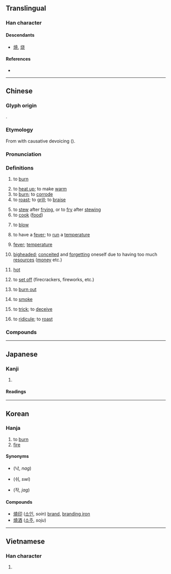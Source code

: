 {{character info/new}}
{{also|焼|烧}}
==Translingual==
{{Han simplified forms|燒|焼|烧}}

===Han character===
{{Han char|rn=86|rad=火|as=12|sn=16|four=94811|canj=FGGU|ids=⿰火堯}}

====Descendants====
* [[焼]], [[烧]]

====References====
* {{Han ref|kx=0683.080|dkj=19420|dj=1095.080|hdz=32231.070|uh=71D2|ud=29138|bh=BF4E|bd=48974}}

----

==Chinese==
{{zh-forms|s=烧|alt=焼}}

===Glyph origin===
{{Han etym}}
{{Han compound|火|堯|c1=s|c2=p|t1=fire|ls=psc}}.

===Etymology===
From {{och-l|蕘|firewood; fuel}} with causative devoicing ({{zh-ref|Schuessler, 2007}}).

===Pronunciation===
{{zh-pron
|m=shāo
|m-s=sao1
|c=siu1
|c-t=siau1
|g=seu1
|h=pfs=sêu;gd=sau1
|j=sau1
|md=siĕu
|mn=sio/siau
|mn_note=sio - vernacular; siau - literary
|mn-t=siê1/sio1
|w=1sau
|x=shau1
|mc=y
|oc=y
|cat=v,n,m:a,g:a,h:a,j:a,mn:a
}}

===Definitions===
{{zh-hanzi}}

# to [[burn]]
#: {{zh-x|燃燒|to burn}}
# to [[heat up]]; to make [[warm]]
# to [[burn]]; to [[corrode]]
# to [[roast]]; to [[grill]]; to [[braise]]
#: {{zh-x|燒肉|[[siu yuk]]}}
# to [[stew]] after [[fry]]ing, or to [[fry]] after [[stew]]ing
# to [[cook]] ([[food]])
# {{lb|zh|of a fuse}} to [[blow]]
# {{lb|zh|medicine}} to have a [[fever]]; to [[run]] a [[temperature]]
# {{lb|zh|medicine}} [[fever]]; [[temperature]]
# {{lb|zh|colloquial}} [[bigheaded]]; [[conceited]] and [[forgetting]] oneself due to having too much [[resource]]s ([[money]] etc.)
# {{lb|zh|Zhongyuan Mandarin|Lanyin Mandarin|Gan|Hakka|Jin|Min Nan|Min Bei}} [[hot]] {{gloss|having a high temperature}}
#: {{zh-x|燒水|tr='''sio1''' zui2|'''hot''' water|MN-T}}
# {{lb|zh|Cantonese}} to [[set off]] (firecrackers, fireworks, etc.)
#: {{zh-x|燒 炮{paau3}仗{zoeng6-2}|to '''set off''' firecrackers|C}}
#: {{zh-x|燒 煙花|to '''set off''' fireworks|C}}
# {{lb|zh|Cantonese|electronics}} to [[burn out]]
# {{lb|zh|Sichuan}} to [[smoke]]
# {{lb|zh|Sichuan}} to [[trick]]; to [[deceive]]
# {{lb|zh|Sichuan}} to [[ridicule]]; to [[roast]]

===Compounds===
{{zh-der|紅燒|紅燒肉|火燒兒|燒杯|燒餅|燒菜|燒飯|燒高香|燒鍋|燒焊|燒化|燒荒|燒毀|燒火|燒鹼|燒結|燒酒|燒炕|燒烤|燒墾|燒料|燒賣|燒瓶|燒殺搶掠|燒傷|燒香|燒心|燒窯|燒紙|燒灼|不伏燒埋|不服燒埋|串燒|二度燒傷|交趾燒|割燒|叉燒|叉燒包|吃燒餅|堆花燒酒|完全燃燒|屠燒|山田燒墾|延燒|引火燒身|怒火中燒|惹火燒身|扛子火燒|揀佛燒香|摧燒|槓子火燒|湯燒火熱|火燒|火燒屁股|火燒心|火燒火燎|火燒眉毛|火燒祆廟|火燒車|火燒雲|灼燒|灼背燒頂|烙燒餅|焚燒|煮鶴燒琴|燃燒|燒丹鍊汞|燒冷灶|燒刀子|燒利市|燒包|燒喇嘛|燒埋|燒埋錢|燒夷彈|燒尾|燒春|燒果|燒水|燒活|燒火焜|燒焦|燒煉|燒王船|燒眉之急|燒石膏|燒箱庫|燒紙引鬼|燒肉|燒臘|燒葬|燒藍|燒豬|燒銲|燒錄|燒錄器|燒錄機|燒頭香|燒餅歌|燒香磕頭|燒鴨子|燜燒鍋|發燒|發燒友|發燒客|發燒度|發高燒|白燒|磕頭燒香|裡外發燒|赤舌燒城|退燒|酥燒|釉燒|野燒|銅鑼燒|鍛燒|鐵板燒|飢火燒腸|馮諼燒券|高燒|麥燒}}

----

==Japanese==
{{ja-kanji forms|焼|燒}}

===Kanji===
{{ja-kanji|grade=|rs=火12|shin=焼}}

# {{defn|lang=ja|sort=火12}}

====Readings====
{{ja-readings
|goon=しょう<せう
|kanon=しょう<せう
|kun=や-く, や-ける
}}

----

==Korean==

===Hanja===
{{ko-hanja|hangeul=[[소]]|eumhun=|rv=so|mr=so|y=so}}

# to [[burn]]
# [[fire]]

====Synonyms====
* {{l|ko|烙}} (낙, ''nag'')
* {{l|ko|焠}} (쉬, ''swi'')
* {{l|ko|灼}} (작, ''jag'')

====Compounds====
* [[燒印]] ([[소인]], ''soin'') [[brand]], [[branding iron]]
* [[燒酒]] ([[소주]], ''soju'')

----

==Vietnamese==

===Han character===
{{vi-hantu|[[thiêu]], [[thiu]], [[sao]]|rs=火12}}

# {{defn|lang=vi|sort=火12}}